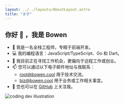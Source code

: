 ```yaml
---
layout: ../../layouts/AboutLayout.astro
title: "关于"
---
```


## 你好 👋 ，我是 Bowen

- 🦄 我是一名全栈工程师，专精于前端开发。
- 💻 我的编程语言：JavaScript/TypeScript、Go 和 Dart。
- 🔭 我目前正在寻找工作机会，更偏向于远程工作或创业。
- 📫 您可以通过以下电子邮件地址与我联系：
  - root@bowen.cool 用于技术交流。
  - biz@bowen.cool 用于业务或工作相关事宜。
- 🔗 您也可以在 [GitHub](https://github.com/bowencool) 上关注我。

<div>
  <img src="/assets/dev.svg" class="mx-auto sm:w-1/2" alt="coding dev illustration" />
</div>
